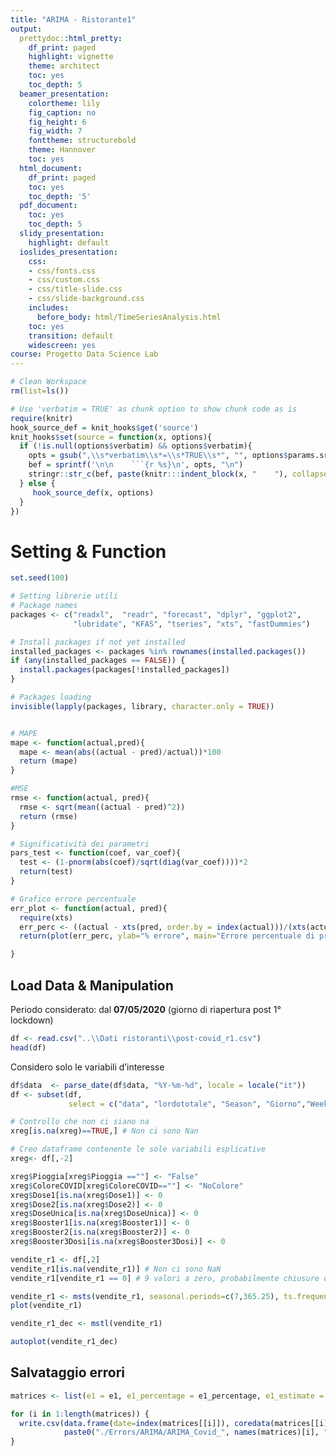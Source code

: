```yaml
---
title: "ARIMA - Ristorante1"
output:
  prettydoc::html_pretty:
    df_print: paged
    highlight: vignette
    theme: architect
    toc: yes
    toc_depth: 5
  beamer_presentation:
    colortheme: lily
    fig_caption: no
    fig_height: 6
    fig_width: 7
    fonttheme: structurebold
    theme: Hannover
    toc: yes
  html_document:
    df_print: paged
    toc: yes
    toc_depth: '5'
  pdf_document:
    toc: yes
    toc_depth: 5
  slidy_presentation:
    highlight: default
  ioslides_presentation:
    css:
    - css/fonts.css
    - css/custom.css
    - css/title-slide.css
    - css/slide-background.css
    includes:
      before_body: html/TimeSeriesAnalysis.html
    toc: yes
    transition: default
    widescreen: yes
course: Progetto Data Science Lab
---
```


```r
# Clean Workspace
rm(list=ls())
```

```r
# Use 'verbatim = TRUE' as chunk option to show chunk code as is
require(knitr)
hook_source_def = knit_hooks$get('source')
knit_hooks$set(source = function(x, options){
  if (!is.null(options$verbatim) && options$verbatim){
    opts = gsub(",\\s*verbatim\\s*=\\s*TRUE\\s*", "", options$params.src)
    bef = sprintf('\n\n    ```{r %s}\n', opts, "\n")
    stringr::str_c(bef, paste(knitr:::indent_block(x, "    "), collapse = '\n'), "\n    ```\n")
  } else {
     hook_source_def(x, options)
  }
})
```

# Setting & Function

```r
set.seed(100)

# Setting librerie utili
# Package names
packages <- c("readxl",  "readr", "forecast", "dplyr", "ggplot2",
              "lubridate", "KFAS", "tseries", "xts", "fastDummies") 

# Install packages if not yet installed
installed_packages <- packages %in% rownames(installed.packages())
if (any(installed_packages == FALSE)) {
  install.packages(packages[!installed_packages])
}

# Packages loading
invisible(lapply(packages, library, character.only = TRUE))


# MAPE 
mape <- function(actual,pred){
  mape <- mean(abs((actual - pred)/actual))*100
  return (mape)
}

#MSE
rmse <- function(actual, pred){
  rmse <- sqrt(mean((actual - pred)^2))
  return (rmse)
}

# Significatività dei parametri
pars_test <- function(coef, var_coef){
  test <- (1-pnorm(abs(coef)/sqrt(diag(var_coef))))*2
  return(test)
}

# Grafico errore percentuale 
err_plot <- function(actual, pred){
  require(xts)
  err_perc <- ((actual - xts(pred, order.by = index(actual)))/(xts(actual, order.by = index(actual))))*100
  return(plot(err_perc, ylab="% errore", main="Errore percentuale di previsione"))

}

```

## Load Data & Manipulation


Periodo considerato: dal **07/05/2020** (giorno di riapertura post 1° lockdown)

```r
df <- read.csv("..\\Dati ristoranti\\post-covid_r1.csv")
head(df)
```

Considero solo le variabili d'interesse

```r
df$data  <- parse_date(df$data, "%Y-%m-%d", locale = locale("it"))
df <- subset(df,
             select = c("data", "lordototale", "Season", "Giorno","Weekend", "Festivo", "Pioggia", "ColoreCOVID", "Dose1", "Dose2", "DoseUnica", "Booster1", "Booster3Dosi", "Booster2", "BENZINA.LITRO", "GASOLIO_AUTO.LITRO", "GPL.LITRO","GASOLIO_RISCALDAMENTO.LITRO"))

```


```r
# Controllo che non ci siano na
xreg[is.na(xreg)==TRUE,] # Non ci sono Nan
```

```r
# Creo dataframe contenente le sole variabili esplicative
xreg<- df[,-2]
```

```r
xreg$Pioggia[xreg$Pioggia ==""] <- "False" 
xreg$ColoreCOVID[xreg$ColoreCOVID==""] <- "NoColore"
xreg$Dose1[is.na(xreg$Dose1)] <- 0
xreg$Dose2[is.na(xreg$Dose2)] <- 0
xreg$DoseUnica[is.na(xreg$DoseUnica)] <- 0
xreg$Booster1[is.na(xreg$Booster1)] <- 0
xreg$Booster2[is.na(xreg$Booster2)] <- 0
xreg$Booster3Dosi[is.na(xreg$Booster3Dosi)] <- 0
```



```r
vendite_r1 <- df[,2]
vendite_r1[is.na(vendite_r1)] # Non ci sono NaN
vendite_r1[vendite_r1 == 0] # 9 valori a zero, probabilmente chiusure oppure mancanza di registrazioni degli incassi 
```

```r
vendite_r1 <- msts(vendite_r1, seasonal.periods=c(7,365.25), ts.frequency = 7)
plot(vendite_r1)
```

```r
vendite_r1_dec <- mstl(vendite_r1) 

autoplot(vendite_r1_dec)
```

## Salvataggio errori


```r
matrices <- list(e1 = e1, e1_percentage = e1_percentage, e1_estimate = e1_estimate, e1_groundtruth = e1_groundtruth, e3 = e3, e3_percentage = e3_percentage, e3_estimate = e3_estimate, e3_groundtruth = e3_groundtruth, e2 = e2, e2_percentage = e2_percentage, e2_estimate = e2_estimate, e2_groundtruth = e2_groundtruth)

for (i in 1:length(matrices)) {
  write.csv(data.frame(date=index(matrices[[i]]), coredata(matrices[[i]])),
            paste0("./Errors/ARIMA/ARIMA_Covid_", names(matrices)[i], ".csv"))
}

```
